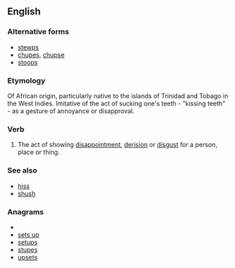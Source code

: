 ==English==

===Alternative forms===
* [[stewps]]
* [[chupes]], [[chupse]]
* [[stoops]]

===Etymology===
Of African origin, particularly native to the islands of Trinidad and Tobago in the West Indies. Imitative of the act of sucking one's teeth - "kissing teeth" - as a gesture of annoyance or disapproval.

===Verb===
{{en-verb|steupses|steupsing|steupsed}}

# {{dialect|onomatopoeia}} The act of showing [[disappointment]], [[derision]] or [[disgust]] for a person, place or thing.

===See also===
* [[hiss]]
* [[shush]]

===Anagrams===
* {{alphagram|epsstu}}
* [[sets up#English|sets up]]
* [[setups#English|setups]]
* [[stupes#English|stupes]]
* [[upsets#English|upsets]]